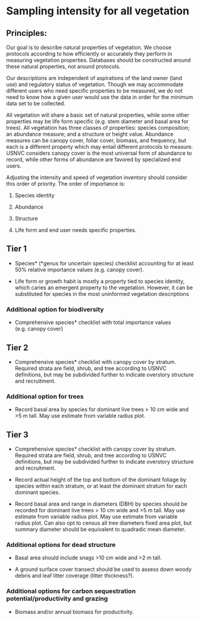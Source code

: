 # Sampling intensity for all vegetation

## Principles:{-}
Our goal is to describe natural properties of vegetation. We choose protocols according to how efficiently or accurately they perform in measuring vegetation properties. Databases should be constructed around these natural properties, not around protocols.

Our descriptions are independent of aspirations of the land owner (land use) and regulatory status of vegetation. Though we may accommodate different users who need specific properties to be measured, we do not need to know how a given user would use the data in order for the minimum data set to be collected.

All vegetation will share a basic set of natural properties, while some other properties may be life form specific (e.g. stem diameter and basal area for trees). All vegetation has three classes of properties: species composition; an abundance measure; and a structure or height value. Abundance measures can be canopy cover, foliar cover, biomass, and frequency, but each is a different property which may entail different protocols to measure. USNVC considers canopy cover is the most universal form of abundance to record, while other forms of abundance are favored by specialized end users. 

Adjusting the intensity and speed of vegetation inventory should consider this order of priority. The order of importance is:

1. Species identity

1. Abundance

1. Structure

1. Life form and end user needs specific properties. 

## Tier 1

-	Species* (*genus for uncertain species) checklist accounting for at least 50% relative importance values (e.g. canopy cover).

-	Life form or growth habit is mostly a property tied to species identity, which caries an emergent property to the vegetation. However, it can be substituted for species in the most uninformed vegetation descriptions

### Additional option for biodiversity{-}

-	Comprehensive species* checklist with total importance values (e.g. canopy cover)

## Tier 2

-	Comprehensive species* checklist with canopy cover by stratum. Required strata are field, shrub, and tree according to USNVC definitions, but may be subdivided further to indicate overstory structure and recruitment.

### Additional option for trees{-}

-	Record basal area by species for dominant live trees > 10 cm wide and >5 m tall. May use estimate from variable radius plot.

## Tier 3

-	Comprehensive species* checklist with canopy cover by stratum. Required strata are field, shrub, and tree according to USNVC definitions, but may be subdivided further to indicate overstory structure and recruitment.

-	Record actual height of the top and bottom of the dominant foliage by species within each stratum, or at least the dominant stratum for each dominant species.

-	Record basal area and range in diameters (DBH) by species should be recorded for dominant live trees > 10 cm wide and >5 m tall. May use estimate from variable radius plot. May use estimate from variable radius plot. Can also opt to census all tree diameters fixed area plot, but summary diameter should be equivalent to quadradic mean diameter.

### Additional options for dead structure{-}

-	Basal area should include snags >10 cm wide and >2 m tall.

-	A ground surface cover transect should be used to assess down woody debris and leaf litter coverage (litter thickness?).

### Additional options for carbon sequestration potential/productivity and grazing{-}

-	Biomass and/or annual biomass for productivity.


